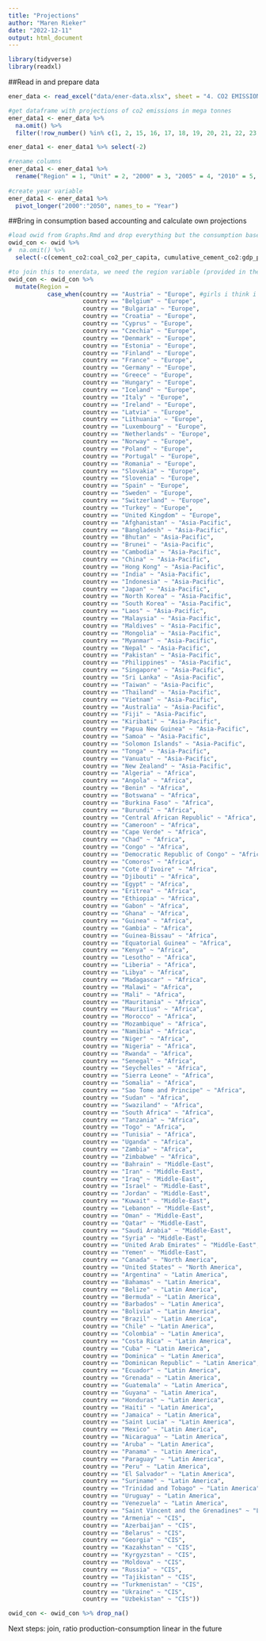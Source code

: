 ```yaml
---
title: "Projections"
author: "Maren Rieker"
date: "2022-12-11"
output: html_document
---
```


```r
library(tidyverse)
library(readxl)
```

##Read in and prepare data

```r
ener_data <- read_excel("data/ener-data.xlsx", sheet = "4. CO2 EMISSIONS")

#get dataframe with projections of co2 emissions in mega tonnes
ener_data1 <- ener_data %>%
  na.omit() %>% 
  filter(!row_number() %in% c(1, 2, 15, 16, 17, 18, 19, 20, 21, 22, 23, 48, 49, 50, 51, 52, 53, 54, 55, 56))

ener_data1 <- ener_data1 %>% select(-2)

#rename columns
ener_data1 <- ener_data1 %>% 
  rename("Region" = 1, "Unit" = 2, "2000" = 3, "2005" = 4, "2010" = 5, "2015" = 6, "2020" = 7, "2025" = 8, "2030" = 9, "2035" = 10, "2040" = 11, "2045" = 12, "2050" = 13, "Change in %/year" = 14)
  
#create year variable
ener_data1 <- ener_data1 %>% 
  pivot_longer("2000":"2050", names_to = "Year")
```

##Bring in consumption based accounting and calculate own projections

```r
#load owid from Graphs.Rmd and drop everything but the consumption based emissions
owid_con <- owid %>% 
#  na.omit() %>% 
  select(-c(cement_co2:coal_co2_per_capita, cumulative_cement_co2:gdp_per_capita, gdp))

#to join this to enerdata, we need the region variable (provided in the excel)
owid_con <- owid_con %>% 
  mutate(Region = 
           case_when(country == "Austria" ~ "Europe", #girls i think i'm too stupid to figure out the or statement here... fix tomorrow
                     country == "Belgium" ~ "Europe",
                     country == "Bulgaria" ~ "Europe",
                     country == "Croatia" ~ "Europe",
                     country == "Cyprus" ~ "Europe",
                     country == "Czechia" ~ "Europe",
                     country == "Denmark" ~ "Europe",
                     country == "Estonia" ~ "Europe",
                     country == "Finland" ~ "Europe",
                     country == "France" ~ "Europe",
                     country == "Germany" ~ "Europe",
                     country == "Greece" ~ "Europe",
                     country == "Hungary" ~ "Europe",
                     country == "Iceland" ~ "Europe",
                     country == "Italy" ~ "Europe",
                     country == "Ireland" ~ "Europe",
                     country == "Latvia" ~ "Europe",
                     country == "Lithuania" ~ "Europe",
                     country == "Luxembourg" ~ "Europe",
                     country == "Netherlands" ~ "Europe",
                     country == "Norway" ~ "Europe",
                     country == "Poland" ~ "Europe",
                     country == "Portugal" ~ "Europe",
                     country == "Romania" ~ "Europe",
                     country == "Slovakia" ~ "Europe",
                     country == "Slovenia" ~ "Europe",
                     country == "Spain" ~ "Europe",
                     country == "Sweden" ~ "Europe",
                     country == "Switzerland" ~ "Europe",
                     country == "Turkey" ~ "Europe",
                     country == "United Kingdom" ~ "Europe",
                     country == "Afghanistan" ~ "Asia-Pacific",
                     country == "Bangladesh" ~ "Asia-Pacific",
                     country == "Bhutan" ~ "Asia-Pacific",
                     country == "Brunei" ~ "Asia-Pacific",
                     country == "Cambodia" ~ "Asia-Pacific",
                     country == "China" ~ "Asia-Pacific",
                     country == "Hong Kong" ~ "Asia-Pacific",
                     country == "India" ~ "Asia-Pacific",
                     country == "Indonesia" ~ "Asia-Pacific",
                     country == "Japan" ~ "Asia-Pacific",
                     country == "North Korea" ~ "Asia-Pacific",
                     country == "South Korea" ~ "Asia-Pacific",
                     country == "Laos" ~ "Asia-Pacific",
                     country == "Malaysia" ~ "Asia-Pacific",
                     country == "Maldives" ~ "Asia-Pacific",
                     country == "Mongolia" ~ "Asia-Pacific",
                     country == "Myanmar" ~ "Asia-Pacific",
                     country == "Nepal" ~ "Asia-Pacific",
                     country == "Pakistan" ~ "Asia-Pacific",
                     country == "Philippines" ~ "Asia-Pacific",
                     country == "Singapore" ~ "Asia-Pacific",
                     country == "Sri Lanka" ~ "Asia-Pacific",
                     country == "Taiwan" ~ "Asia-Pacific",
                     country == "Thailand" ~ "Asia-Pacific",
                     country == "Vietnam" ~ "Asia-Pacific",
                     country == "Australia" ~ "Asia-Pacific",
                     country == "Fiji" ~ "Asia-Pacific",
                     country == "Kiribati" ~ "Asia-Pacific",
                     country == "Papua New Guinea" ~ "Asia-Pacific",
                     country == "Samoa" ~ "Asia-Pacific",
                     country == "Solomon Islands" ~ "Asia-Pacific",
                     country == "Tonga" ~ "Asia-Pacific",
                     country == "Vanuatu" ~ "Asia-Pacific",
                     country == "New Zealand" ~ "Asia-Pacific",
                     country == "Algeria" ~ "Africa",
                     country == "Angola" ~ "Africa",
                     country == "Benin" ~ "Africa",
                     country == "Botswana" ~ "Africa",
                     country == "Burkina Faso" ~ "Africa",
                     country == "Burundi" ~ "Africa",
                     country == "Central African Republic" ~ "Africa",
                     country == "Cameroon" ~ "Africa",
                     country == "Cape Verde" ~ "Africa",
                     country == "Chad" ~ "Africa",
                     country == "Congo" ~ "Africa",
                     country == "Democratic Republic of Congo" ~ "Africa",
                     country == "Comoros" ~ "Africa",
                     country == "Cote d'Ivoire" ~ "Africa",
                     country == "Djibouti" ~ "Africa",
                     country == "Egypt" ~ "Africa",
                     country == "Eritrea" ~ "Africa",
                     country == "Ethiopia" ~ "Africa",
                     country == "Gabon" ~ "Africa",
                     country == "Ghana" ~ "Africa",
                     country == "Guinea" ~ "Africa",
                     country == "Gambia" ~ "Africa",
                     country == "Guinea-Bissau" ~ "Africa",
                     country == "Equatorial Guinea" ~ "Africa",
                     country == "Kenya" ~ "Africa",
                     country == "Lesotho" ~ "Africa",
                     country == "Liberia" ~ "Africa",
                     country == "Libya" ~ "Africa",
                     country == "Madagascar" ~ "Africa",
                     country == "Malawi" ~ "Africa",
                     country == "Mali" ~ "Africa",
                     country == "Mauritania" ~ "Africa",
                     country == "Mauritius" ~ "Africa",
                     country == "Morocco" ~ "Africa",
                     country == "Mozambique" ~ "Africa",
                     country == "Namibia" ~ "Africa",
                     country == "Niger" ~ "Africa",
                     country == "Nigeria" ~ "Africa",
                     country == "Rwanda" ~ "Africa",
                     country == "Senegal" ~ "Africa",
                     country == "Seychelles" ~ "Africa",
                     country == "Sierra Leone" ~ "Africa",
                     country == "Somalia" ~ "Africa",
                     country == "Sao Tome and Principe" ~ "Africa",
                     country == "Sudan" ~ "Africa",
                     country == "Swaziland" ~ "Africa",
                     country == "South Africa" ~ "Africa",
                     country == "Tanzania" ~ "Africa",
                     country == "Togo" ~ "Africa",
                     country == "Tunisia" ~ "Africa",
                     country == "Uganda" ~ "Africa",
                     country == "Zambia" ~ "Africa",
                     country == "Zimbabwe" ~ "Africa",
                     country == "Bahrain" ~ "Middle-East",
                     country == "Iran" ~ "Middle-East",
                     country == "Iraq" ~ "Middle-East",
                     country == "Israel" ~ "Middle-East",
                     country == "Jordan" ~ "Middle-East",
                     country == "Kuwait" ~ "Middle-East",
                     country == "Lebanon" ~ "Middle-East",
                     country == "Oman" ~ "Middle-East",
                     country == "Qatar" ~ "Middle-East",
                     country == "Saudi Arabia" ~ "Middle-East",
                     country == "Syria" ~ "Middle-East",
                     country == "United Arab Emirates" ~ "Middle-East",
                     country == "Yemen" ~ "Middle-East",
                     country == "Canada" ~ "North America",
                     country == "United States" ~ "North America",
                     country == "Argentina" ~ "Latin America",
                     country == "Bahamas" ~ "Latin America",
                     country == "Belize" ~ "Latin America",
                     country == "Bermuda" ~ "Latin America",
                     country == "Barbados" ~ "Latin America",
                     country == "Bolivia" ~ "Latin America",
                     country == "Brazil" ~ "Latin America",
                     country == "Chile" ~ "Latin America",
                     country == "Colombia" ~ "Latin America",
                     country == "Costa Rica" ~ "Latin America",
                     country == "Cuba" ~ "Latin America",
                     country == "Dominica" ~ "Latin America",
                     country == "Dominican Republic" ~ "Latin America",
                     country == "Ecuador" ~ "Latin America",
                     country == "Grenada" ~ "Latin America",
                     country == "Guatemala" ~ "Latin America",
                     country == "Guyana" ~ "Latin America",
                     country == "Honduras" ~ "Latin America",
                     country == "Haiti" ~ "Latin America",
                     country == "Jamaica" ~ "Latin America",
                     country == "Saint Lucia" ~ "Latin America",
                     country == "Mexico" ~ "Latin America",
                     country == "Nicaragua" ~ "Latin America",
                     country == "Aruba" ~ "Latin America",
                     country == "Panama" ~ "Latin America",
                     country == "Paraguay" ~ "Latin America",
                     country == "Peru" ~ "Latin America",
                     country == "El Salvador" ~ "Latin America",
                     country == "Suriname" ~ "Latin America",
                     country == "Trinidad and Tobago" ~ "Latin America",
                     country == "Uruguay" ~ "Latin America",
                     country == "Venezuela" ~ "Latin America",
                     country == "Saint Vincent and the Grenadines" ~ "Latin America",
                     country == "Armenia" ~ "CIS",
                     country == "Azerbaijan" ~ "CIS",
                     country == "Belarus" ~ "CIS",
                     country == "Georgia" ~ "CIS",
                     country == "Kazakhstan" ~ "CIS",
                     country == "Kyrgyzstan" ~ "CIS",
                     country == "Moldova" ~ "CIS",
                     country == "Russia" ~ "CIS",
                     country == "Tajikistan" ~ "CIS",
                     country == "Turkmenistan" ~ "CIS",
                     country == "Ukraine" ~ "CIS",
                     country == "Uzbekistan" ~ "CIS"))

owid_con <- owid_con %>% drop_na()
```


Next steps: join, ratio production-consumption linear in the future
